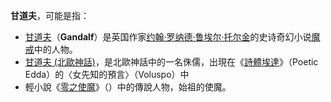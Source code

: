 '''甘道夫'''，可能是指：

*[[甘道夫|甘道夫]]（'''Gandalf'''）是英国作家[[约翰·罗纳德·鲁埃尔·托尔金|约翰·罗纳德·鲁埃尔·托尔金]]的史诗奇幻小说[[魔戒|魔戒]]中的人物。
*[[甘道夫_(北歐神話)|甘道夫 (北歐神話)]]，是北歐神話中的一名侏儒，出現在《[[詩體埃達|詩體埃達]]》（Poetic Edda）的〈女先知的預言〉（Voluspo）中
*輕小說《[[零之使魔|零之使魔]]》（{{lang|ja|ゼロの使い魔}}）中的傳說人物，始祖的使魔。

{{disambig|G|cat=三字消歧義}}